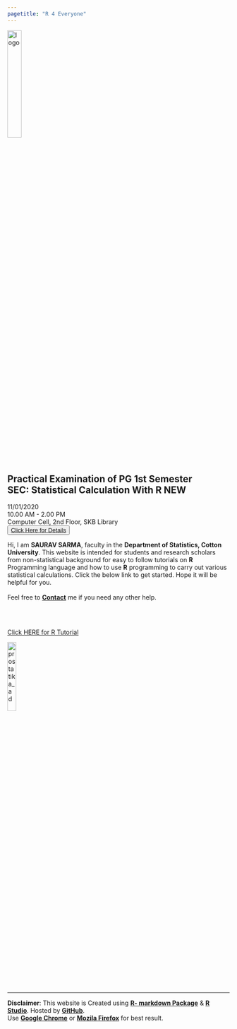 ```yaml
---
pagetitle: "R 4 Everyone"
---
```



<!-- Calling the CSS -->

<link rel="stylesheet" href="mystyle.css" type="text/css">

<link rel="stylesheet" href="https://cdnjs.cloudflare.com/ajax/libs/font-awesome/4.7.0/css/font-awesome.min.css">


<script data-ad-client="ca-pub-5146871745274287" async src="https://pagead2.googlesyndication.com/pagead/js/adsbygoogle.js"></script>


<div class="img1">
<img src="images/logo.png" alt="logo"  style="width:25%;">
</div>


<div class="notification">
<div class="container">
  <h2>Practical Examination of PG 1st Semester 
  <br>
  SEC: Statistical Calculation With R <span class="new-box">NEW</span></h2>
  <i class="fa fa-calendar"></i> 11/01/2020
  <br>
  <i class="far fa-clock"></i> 10.00 AM - 2.00 PM
  <br>
  <i class="fas fa-map-marker-alt"></i> Computer Cell, 2nd Floor, SKB Library
  <br>
  <button class="new-btn"> <a href="/files/sec_dec_19.pdf" download> Click Here for Details</a> </button>
</div>
</div>


<div class="text_block">
Hi, I am **SAURAV SARMA**, faculty in the **Department of Statistics, Cotton University**. This website is intended for students and research scholars from non-statistical background for easy to follow tutorials on **R** Programming language and how to use **R** programming to carry out various statistical calculations. Click the below link to get started. Hope it will be helpful for you.
<br></br>
Feel free to 
<a href="me.html">**Contact**</a> 
me if you need any other help.
</div>




<br></br>

<div>
<a href="intoduction.html">
<div class="btn"> Click HERE for R Tutorial </div>
</a>
</div>

<!-- <ul> -->
<!--   + <a href="intoduction.html"><h4>R Programming</h4> (Click Me) </a> -->
  
  <!-- + SPSS -->

  <!-- + Fundamentals of Statistics -->

  <!-- + Bio Statistics -->
<!-- </ul> -->







<a href="https://www.facebook.com/ProStatikaGuwahati/">
  <img src="images/prostat_banner.png" alt="prostatika_ad"  style="width:20%;">
</a>


---
**Disclaimer**: This website is Created using [**R- markdown Package**](https://rmarkdown.rstudio.com/) & [**R Studio**](https://www.rstudio.com/). Hosted by [**GitHub**](https://github.com/).  
Use [__Google Chrome__](https://www.google.com/chrome/) or [**Mozila Firefox**](https://www.mozilla.org/en-US/firefox/new/) for best result.